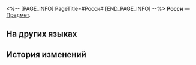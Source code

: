 <%-- [PAGE_INFO]
PageTitle=#Росси#
[END_PAGE_INFO] --%>
{{Предмет Инфобокс
|id          = 250126
|Изображение = Предмет Росси.png
|Тип         = 
|Инвентарь   = 
|Редкость    = 3
|Эффект      = 
|Описание    = 
}}
'''Росси''' — [[Предмет]].

==На других языках==
{{На других языках
|en   = Rossy
|zhs  = 罗希
|zht  = 羅希
|ja   = ロシ
|ko   = 로시
|es   = Rossy
|fr   = Rossy
|ru   = Росси
|th   = Rossy
|vi   = Rossy
|de   = Rossy
|id   = Rossy
|pt   = Rossy
}}

==История изменений==
{{История изменений|3.5}}